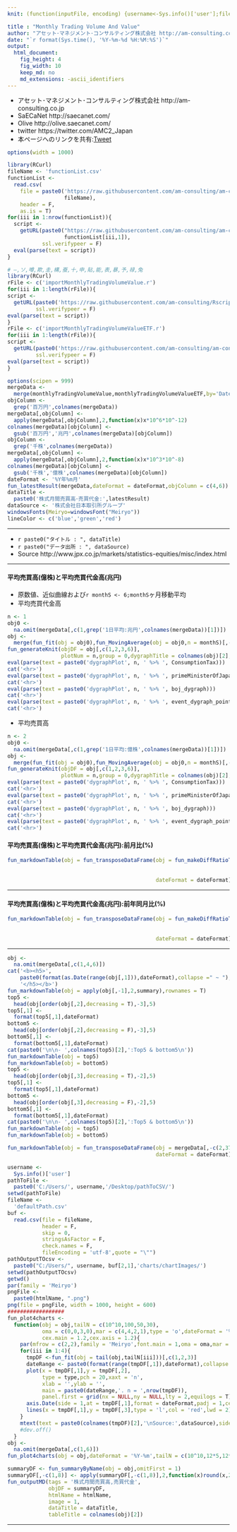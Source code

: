 ```yaml
---
knit: (function(inputFile, encoding) {username<-Sys.info()['user'];fileName<-'defaultPath.csv';pathToFile <-paste0('C:/Users/', username,'/Desktop/pathToCSV/');setwd(pathToFile);buf0<-read.csv(fileName,header = F,skip = 0,stringsAsFactor = F,check.names = F,fileEncoding = 'utf-8');timeStamp<-format(Sys.time(),'%Y%m%d%H%M%S');htmlName<-'monthlyTradingVolumeAndValue';rmarkdown::render(inputFile, encoding = encoding, output_file = paste0('C:/Users/',username,buf0[2,1],'charts/','am-consulting.co.jp-',htmlName,'.html')) })

title : "Monthly Trading Volume And Value"
author: "アセット･マネジメント･コンサルティング株式会社 http://am-consulting.co.jp"
date: "`r format(Sys.time(), '%Y-%m-%d %H:%M:%S')`"
output: 
  html_document:
    fig_height: 4
    fig_width: 10
    keep_md: no
    md_extensions: -ascii_identifiers 
---
```

<link href="http://knowledgevault.saecanet.com/components/rmarkdown-html.css" rel="stylesheet">
<style>.main-container {max-width : 1000px;}</style>
<script src="http://knowledgevault.saecanet.com/components/JavascriptCode.js"></script>

- アセット･マネジメント･コンサルティング株式会社 http://am-consulting.co.jp
- SaECaNet http://saecanet.com/
- Olive http://olive.saecanet.com/
- twitter https://twitter.com/AMC2_Japan
- 本ページへのリンクを共有:<a href="https://twitter.com/share" class="twitter-share-button" data-via="AMC2_Japan" data-size="large">Tweet</a> <script>!function(d,s,id){var js,fjs=d.getElementsByTagName(s)[0],p=/^http:/.test(d.location)?'http':'https';if(!d.getElementById(id)){js=d.createElement(s);js.id=id;js.src=p+'://platform.twitter.com/widgets.js';fjs.parentNode.insertBefore(js,fjs);}}(document, 'script', 'twitter-wjs');</script>

```r
options(width = 1000)
```

```r
library(RCurl)
fileName <- 'functionList.csv'
functionList <-
  read.csv(
    file = paste0('https://raw.githubusercontent.com/am-consulting/am-consulting.github.io/master/csv/',
                  fileName),
    header = F,
    as.is = T)
for(iii in 1:nrow(functionList)){
  script <- 
    getURL(paste0("https://raw.githubusercontent.com/am-consulting/am-consulting.github.io/master/", 
                  functionList[iii,1]),
           ssl.verifypeer = F)
  eval(parse(text = script))
}
```

```r
# ―,ソ,噂,欺,圭,構,蚕,十,申,貼,能,表,暴,予,禄,兔
library(RCurl)
rFile <- c('importMonthlyTradingVolumeValue.r')
for(iii in 1:length(rFile)){
script <- 
  getURL(paste0('https://raw.githubusercontent.com/am-consulting/Rscript/master/',rFile[iii]),
         ssl.verifypeer = F)
eval(parse(text = script))
}
rFile <- c('importMonthlyTradingVolumeValueETF.r')
for(iii in 1:length(rFile)){
script <- 
  getURL(paste0('https://raw.githubusercontent.com/am-consulting/am-consulting.github.io/master/',rFile[iii]),
         ssl.verifypeer = F)
eval(parse(text = script))
}
```

```r
options(scipen = 999)
mergeData <-
  merge(monthlyTradingVolumeValue,monthlyTradingVolumeValueETF,by='Date',all=T)
objColumn <- 
  grep('百万円',colnames(mergeData))
mergeData[,objColumn] <- 
  apply(mergeData[,objColumn],2,function(x)x*10^6*10^-12)
colnames(mergeData)[objColumn] <- 
  gsub('百万円','兆円',colnames(mergeData)[objColumn])
objColumn <- 
  grep('千株',colnames(mergeData))
mergeData[,objColumn] <- 
  apply(mergeData[,objColumn],2,function(x)x*10^3*10^-8)
colnames(mergeData)[objColumn] <- 
  gsub('千株','億株',colnames(mergeData)[objColumn])
dateFormat <- '%Y年%m月'
fun_latestResult(mergeData,dateFormat = dateFormat,objColumn = c(4,6))
dataTitle <- 
  paste0('株式月間売買高･売買代金:',latestResult)
dataSource <- '株式会社日本取引所グループ'
windowsFonts(Meiryo=windowsFont("Meiryo"))
lineColor <- c('blue','green','red')
```

***

- `r paste0("タイトル : ", dataTitle)`
- `r paste0("データ出所 : ", dataSource)`
- Source http://www.jpx.co.jp/markets/statistics-equities/misc/index.html

***

#### 平均売買高(億株)と平均売買代金高(兆円)
- 原数値、近似曲線および`r monthS <- 6;monthS`ヶ月移動平均
- 平均売買代金高

```r
n <- 1
obj0 <- 
  na.omit(mergeData[,c(1,grep('1日平均:兆円',colnames(mergeData))[1])])
obj <-
  merge(fun_fit(obj = obj0),fun_MovingAverage(obj = obj0,n = monthS)[,-2],by='Date')
fun_generateKnit(objDF = obj[,c(1,2,3,6)],
                 plotNum = n,group = 0,dygraphTitle = colnames(obj)[2],colors = lineColor)
eval(parse(text = paste0('dygraphPlot', n, ' %>% ', ConsumptionTax)))
cat('<hr>')
eval(parse(text = paste0('dygraphPlot', n, ' %>% ', primeMinisterOfJapan_dygraph)))
cat('<hr>')
eval(parse(text = paste0('dygraphPlot', n, ' %>% ', boj_dygraph)))
cat('<hr>')
eval(parse(text = paste0('dygraphPlot', n, ' %>% ', event_dygraph_point,' %>%  ',event_dygraph_range)))
cat('<hr>')
```

- 平均売買高

```r
n <- 2
obj0 <- 
  na.omit(mergeData[,c(1,grep('1日平均:億株',colnames(mergeData))[1])])
obj <-
  merge(fun_fit(obj = obj0),fun_MovingAverage(obj = obj0,n = monthS)[,-2],by='Date')
fun_generateKnit(objDF = obj[,c(1,2,3,6)],
                 plotNum = n,group = 0,dygraphTitle = colnames(obj)[2],colors = lineColor)
eval(parse(text = paste0('dygraphPlot', n, ' %>% ', ConsumptionTax)))
cat('<hr>')
eval(parse(text = paste0('dygraphPlot', n, ' %>% ', primeMinisterOfJapan_dygraph)))
cat('<hr>')
eval(parse(text = paste0('dygraphPlot', n, ' %>% ', boj_dygraph)))
cat('<hr>')
eval(parse(text = paste0('dygraphPlot', n, ' %>% ', event_dygraph_point,' %>%  ',event_dygraph_range)))
cat('<hr>')
```

#### 平均売買高(億株)と平均売買代金高(兆円):前月比(%)

```r
fun_markdownTable(obj = fun_transposeDataFrame(obj = fun_makeDiffRatioTable(obj = mergeData[,-c(2,37)],
                                                                            lag = 1,
                                                                            diff = 1),
                                               dateFormat = dateFormat))
```

***
#### 平均売買高(億株)と平均売買代金高(兆円):前年同月比(%)

```r
fun_markdownTable(obj = fun_transposeDataFrame(obj = fun_makeDiffRatioTable(obj = mergeData[,-c(2,37)],
                                                                            lag = 12,
                                                                            diff = 1),
                                               dateFormat = dateFormat))
```

***

```r
obj <- 
  na.omit(mergeData[,c(1,4,6)])
cat('<b><h5>',
    paste0(format(as.Date(range(obj[,1])),dateFormat),collapse =" ~ "),
    '</h5></b>')
fun_markdownTable(obj = apply(obj[,-1],2,summary),rownames = T)
top5 <- 
  head(obj[order(obj[,2],decreasing = T),-3],5)
top5[,1] <- 
  format(top5[,1],dateFormat)
bottom5 <- 
  head(obj[order(obj[,2],decreasing = F),-3],5)
bottom5[,1] <- 
  format(bottom5[,1],dateFormat)
cat(paste0('\n\n- ',colnames(top5)[2],':Top5 & bottom5\n'))
fun_markdownTable(obj = top5)
fun_markdownTable(obj = bottom5)
top5 <- 
  head(obj[order(obj[,3],decreasing = T),-2],5)
top5[,1] <- 
  format(top5[,1],dateFormat)
bottom5 <- 
  head(obj[order(obj[,3],decreasing = F),-2],5)
bottom5[,1] <- 
  format(bottom5[,1],dateFormat)
cat(paste0('\n\n- ',colnames(top5)[2],':Top5 & bottom5\n'))
fun_markdownTable(obj = top5)
fun_markdownTable(obj = bottom5)
```

```r
fun_markdownTable(obj = fun_transposeDataFrame(obj = mergeData[,-c(2,37)],
                                               dateFormat = dateFormat))
```

```r
username <-
  Sys.info()['user']
pathToFile <-
  paste0('C:/Users/', username,'/Desktop/pathToCSV/')
setwd(pathToFile)
fileName <-
  'defaultPath.csv'
buf <-
  read.csv(file = fileName,
           header = F,
           skip = 0,
           stringsAsFactor = F,
           check.names = F,
           fileEncoding = 'utf-8',quote = "\"")
pathOutputTOcsv <-
  paste0("C:/Users/", username, buf[2,1],'charts/chartImages/')
setwd(pathOutputTOcsv)
getwd()
par(family = 'Meiryo')
pngFile <-
  paste0(htmlName, ".png")
png(file = pngFile, width = 1000, height = 600)
##################
fun_plot4charts <- 
  function(obj = obj,tailN = c(10^10,100,50,30),
           oma = c(0,0,3,0),mar = c(4,4,2,1),type = 'o',dateFormat = '%Y-%m-%d',
           cex.main = 1.2,cex.axis = 1.2){
    par(mfrow = c(2,2),family = 'Meiryo',font.main = 1,oma = oma,mar = mar)
    for(iii in 1:4){
      tmpDF <-fun_fit(obj = tail(obj,tailN[iii]))[,c(1,2,3)]
      dateRange <- paste0(format(range(tmpDF[,1]),dateFormat),collapse = '~')
      plot(x = tmpDF[,1],y = tmpDF[,2],
           type = type,pch = 20,xaxt = 'n',
           xlab = '',ylab = '',
           main = paste0(dateRange,'. n = ',nrow(tmpDF)),
           panel.first = grid(nx = NULL,ny = NULL,lty = 2,equilogs = T))
      axis.Date(side = 1,at = tmpDF[,1],format = dateFormat,padj = 1,cex.axis = 1)
      lines(x = tmpDF[,1],y = tmpDF[,3],type = 'l',col = 'red',lwd = 2)
    }
    mtext(text = paste0(colnames(tmpDF)[2],'\nSource:',dataSource),side = 3,outer = T)
    #dev.off()
  }
obj <-
  na.omit(mergeData[,c(1,6)])
fun_plot4charts(obj = obj,dateFormat = '%Y-%m',tailN = c(10^10,12*5,12*3,12*1))
```

```r
summaryDF <- fun_summaryByName(obj = obj,omitFirst = 1)
summaryDF[,-c(1,8)] <- apply(summaryDF[,-c(1,8)],2,function(x)round(x,2))
fun_outputMD(tags = '株式月間売買高,売買代金',
             objDF = summaryDF,
             htmlName = htmlName,
             image = 1,
             dataTitle = dataTitle,
             tableTitle = colnames(obj)[2])
```

***

<script>MakeNegative()</script>
<script>
  (function(i,s,o,g,r,a,m){i['GoogleAnalyticsObject']=r;i[r]=i[r]||function(){
  (i[r].q=i[r].q||[]).push(arguments)},i[r].l=1*new Date();a=s.createElement(o),
  m=s.getElementsByTagName(o)[0];a.async=1;a.src=g;m.parentNode.insertBefore(a,m)
  })(window,document,'script','https://www.google-analytics.com/analytics.js','ga');

  ga('create', 'UA-3077339-5', 'auto');
  ga('send', 'pageview');

</script>
